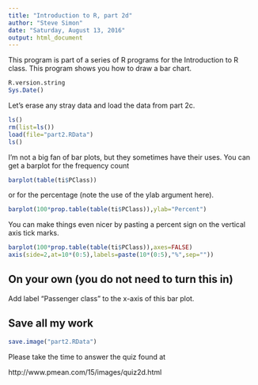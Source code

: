 ```yaml
---
title: "Introduction to R, part 2d"
author: "Steve Simon"
date: "Saturday, August 13, 2016"
output: html_document
---
```


This program is part of a series of R programs for the Introduction to R class. This program shows you how to draw a bar chart.

```r
R.version.string
Sys.Date()
```

Let's erase any stray data and load the data from part 2c.

```r
ls()
rm(list=ls())
load(file="part2.RData")
ls()
```

I'm not a big fan of bar plots, but they sometimes have their uses. You can get a barplot for the frequency count

```r
barplot(table(ti$PClass))
```

or for the percentage (note the use of the ylab argument here).

```r
barplot(100*prop.table(table(ti$PClass)),ylab="Percent")
```

You can make things even nicer by pasting a percent sign on the vertical axis tick marks.

```r
barplot(100*prop.table(table(ti$PClass)),axes=FALSE)
axis(side=2,at=10*(0:5),labels=paste(10*(0:5),"%",sep=""))
```

## On your own (you do not need to turn this in)

Add label "Passenger class" to the x-axis of this bar plot.

## Save all my work

```r
save.image("part2.RData")
```

Please take the time to answer the quiz found at

http://www.pmean.com/15/images/quiz2d.html